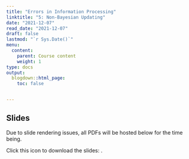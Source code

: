 ```yaml
---
title: "Errors in Information Processing"
linktitle: "5: Non-Bayesian Updating"
date: "2021-12-07"
read_date: "2021-12-07"
draft: false
lastmod: "`r Sys.Date()`"
menu:
  content:
    parent: Course content
    weight: 1
type: docs
output:
  blogdown::html_page:
    toc: false


---
```


## Slides

Due to slide rendering issues, all PDFs will be hosted below for the time being.

Click this icon to download the slides: [<i class="fas fa-file-download"></i>](/ps/EC404_Lecture7a.pdf).
